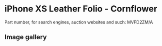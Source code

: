 
# iPhone XS Leather Folio - Cornflower

Part number, for search engines, auction websites and such: MVFD2ZM/A

## Image gallery

<div style={{ width: "768px" }}>
  <GalleryComponent
    images={[
      {
        original: "/everysource/MVFD2.png",
        thumbnail: "/everypreview/MVFD2.png",
      },
      {
        original: "/everysource/MVFD2_AV1_GOLD.png",
        thumbnail: "/everypreview/MVFD2_AV1_GOLD.png",
      },
      {
        original: "/everysource/MVFD2_AV1_SILVER.png",
        thumbnail: "/everypreview/MVFD2_AV1_SILVER.png",
      },
      {
        original: "/everysource/MVFD2_AV1_SPACE_GRAY.png",
        thumbnail: "/everypreview/MVFD2_AV1_SPACE_GRAY.png",
      },
      {
        original: "/everysource/MVFD2_AV2.png",
        thumbnail: "/everypreview/MVFD2_AV2.png",
      }
    ]}
  />
</div>